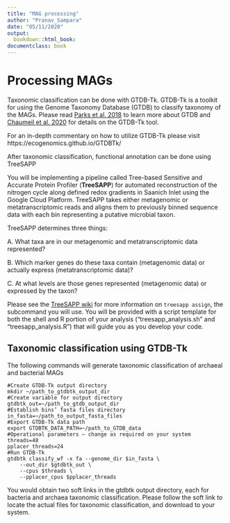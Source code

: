 ```yaml
---
title: "MAG processing"
author: "Pranav_Sampara"
date: "05/11/2020"
output: 
  bookdown::html_book:
documentclass: book
---
```



# Processing MAGs 

Taxonomic classification can be done with GTDB-Tk. GTDB-Tk is a toolkit for using the Genome Taxonomy Database (GTDB) to classify taxonomy of the MAGs. Please read [Parks et al. 2018](https://www.nature.com/articles/nbt.4229) to learn more about GTDB and [Chaumeil et al. 2020](https://academic.oup.com/bioinformatics/article/36/6/1925/5626182) for details on the GTDB-Tk tool.

For an in-depth commentary on how to utilize GTDB-Tk please visit https://ecogenomics.github.io/GTDBTk/

After taxonomic classification, functional annotation can be done using TreeSAPP

 You will be implementing a pipeline called Tree-based Sensitive and Accurate Protein Profiler (**TreeSAPP**) for automated reconstruction of the nitrogen cycle along defined redox gradients in Saanich Inlet using the Google Cloud Platform. TreeSAPP takes either metagenomic or metatranscriptomic reads and aligns them to previously binned sequence data with each bin representing a putative microbial taxon.
 
TreeSAPP determines three things:

A. What taxa are in our metagenomic and metatranscriptomic data represented?

B. Which marker genes do these taxa contain (metagenomic data) or actually express (metatranscriptomic data)?

C. At what levels are those genes represented (metagenomic data) or expressed by the taxon?

Please see the [TreeSAPP wiki](https://github.com/hallamlab/TreeSAPP/wiki/Classifying-sequences-with-treesapp-assign) for more information on `treesapp assign`, the subcommand you will use. You will be provided with a script template for both the shell and R portion of your analysis ("treesapp_analysis.sh" and "treesapp_analysis.R") that will guide you as you develop your code.

## Taxonomic classification using GTDB-Tk

The following commands will generate  taxonomic classification of archaeal and bacterial MAGs

```
#Create GTDB-Tk output directory
mkdir ~/path_to_gtdbtk_output_dir
#Create variable for output directory
gtdbtk_out=~/path_to_gtdb_output_dir
#Establish bins’ fasta files directory 
in_fasta=~/path_to_output_fasta_files
#Export GTDB-Tk data path
export GTDBTK_DATA_PATH=~/path_to_GTDB_data
#Operational parameters – change as required on your system
threads=48
pplacer_threads=24
#Run GTDB-Tk
gtdbtk classify_wf -x fa --genome_dir $in_fasta \
	--out_dir $gtdbtk_out \
	--cpus $threads \
	--pplacer_cpus $pplacer_threads
```

You would obtain two soft links in the gtdbtk output directory, each for bacteria and archaea taxonomic classification. Please follow the soft link to locate the actual files for taxonomic classification, and download to your system.


